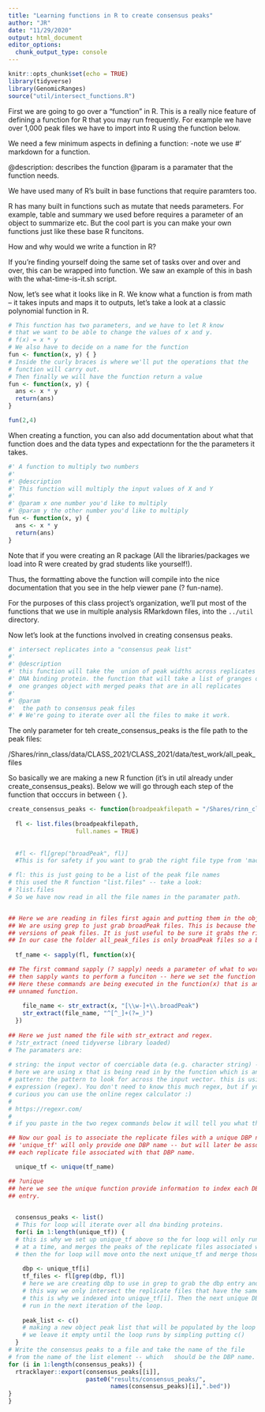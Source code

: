 ```yaml
---
title: "Learning functions in R to create consensus peaks"
author: "JR"
date: "11/29/2020"
output: html_document
editor_options: 
  chunk_output_type: console
---
```


```r
knitr::opts_chunk$set(echo = TRUE)
library(tidyverse)
library(GenomicRanges)
source("util/intersect_functions.R")
```


First we are going to go over a "function" in R. This is a really nice feature of 
defining a function for R that you may run frequently. For example we have over 
1,000 peak files we have to import into R using the function below. 

We need a few minimum aspects in defining a function:
-note we use #' markdown for a function.

@description: describes the function
@param is a paramater that the function needs. 

We have used many of R's built in base functions that require paramters too.


R has many built in functions such as mutate that needs parameters. For example,
table and summary we used before requires a parameter of an object to summarize etc.
But the cool part is you can make your own functions just like these base R funcitons.

How and why would we write a function in R?

If you're finding yourself doing the same set of tasks over and over and over, this
can be wrapped into function. We saw an example of this in bash with the what-time-is-it.sh
script.

Now, let's see what it looks like in R. We know what a function is from math -- it takes
inputs and maps it to outputs, let's take a look at a classic polynomial function in R.

```r
# This function has two parameters, and we have to let R know
# that we want to be able to change the values of x and y.
# f(x) = x * y
# We also have to decide on a name for the function
fun <- function(x, y) { }
# Inside the curly braces is where we'll put the operations that the
# function will carry out.
# Then finally we will have the function return a value
fun <- function(x, y) {
  ans <- x * y
  return(ans)
}

fun(2,4)
```

When creating a function, you can also add documentation about what that function 
does and the data types and expectationn for the the parameters it takes.

```r
#' A function to multiply two numbers
#'
#' @description 
#' This function will multiply the input values of X and Y
#' 
#' @param x one number you'd like to multiply
#' @param y the other number you'd like to multiply
fun <- function(x, y) {
  ans <- x * y
  return(ans)
}
```


Note that if you were creating an R package (All the libraries/packages we load into R
were created by grad students like yourself!).

Thus, the formatting above the function will compile into the nice documentation 
that you see in the help viewer pane (? fun-name).

For the purposes of this class project's organization, we'll put most of the functions
that we use in multiple analysis RMarkdown files, into the `../util` directory. 

Now let's look at the functions involved in creating consensus peaks.


```r
#' intersect replicates into a "consensus peak list" 
#' 
#' @description 
#' this function will take the  union of peak widths across replicates for a given
#' DNA binding protein. the function that will take a list of granges objects and return 
#  one granges object with merged peaks that are in all replicates
#' 
#' @param 
#'  the path to consensus peak files
#' # We're going to iterate over all the files to make it work. 

```


The only parameter for teh create_consensus_peaks is the file path to the peak files: 

/Shares/rinn_class/data/CLASS_2021/CLASS_2021/data/test_work/all_peak_files

So basically we are making a new R function (it's in util already under create_consensus_peaks).
Below we will go through each step of the function that occcurs in between { }. 

```r
create_consensus_peaks <- function(broadpeakfilepath = "/Shares/rinn_class/data/CLASS_2021/CLASS_2021/data/test_work/all_peak_files") {
  
  fl <- list.files(broadpeakfilepath, 
                   full.names = TRUE)
  
  
  #fl <- fl[grep("broadPeak", fl)]
  #This is for safety if you want to grab the right file type from 'macs' output.

# fl: this is just going to be a list of the peak file names
# this used the R function "list.files" -- take a look:
# ?list.files
# So we have now read in all the file names in the paramater path.


## Here we are reading in files first again and putting them in the object "create_consensus_peaks"
## We are using grep to just grab broadPeak files. This is because the macs folder has many different
## versions of peak files. It is just useful to be sure it grabs the right file type.
## In our case the folder all_peak_files is only broadPeak files so a bit redundant....for safety.
  
  tf_name <- sapply(fl, function(x){

## The first command sapply (? sapply) needs a parameter of what to work on (fl or list of file names)
## then sapply wants to perform a funciton -- here we set the function to carry out the content in { }
## Here these commands are being executed in the function(x) that is anonymous or
## unnamed function. 
    
    file_name <- str_extract(x, "[\\w-]+\\.broadPeak")
    str_extract(file_name, "^[^_]+(?=_)")
  })
  
## Here we just named the file with str_extract and regex.
# ?str_extract (need tidyverse library loaded)
# The paramaters are:
  
# string: the input vector of coerciable data (e.g. character string) -- peak_files
# here we are using x that is being read in by the function which is an individual file name.
# pattern: the pattern to look for across the input vector. this is using regular
# expression (regex). You don't need to know this much regex, but if you are ever 
# curious you can use the online regex calculator :)
# 
# https://regexr.com/
# 
# if you paste in the two regex commands below it will tell you what they are looking for.

## Now our goal is to associate the replicate files with a unique DBP name. So 
## 'unique_tf' will only provide one DBP name -- but will later be associated with
## each replicate file associated with that DBP name.

  unique_tf <- unique(tf_name)

## ?unique
## here we see the unique function provide information to index each DBP as a unique 
## entry.

  
  consensus_peaks <- list()
  # This for loop will iterate over all dna binding proteins.
  for(i in 1:length(unique_tf)) {
  # this is why we set up unique_tf above so the for loop will only run on one DBP
  # at a time, and merges the peaks of the replicate files associated with each DBP.
  # then the for loop will move onto the next unique_tf and merge those peak files.
    
    dbp <- unique_tf[i]
    tf_files <- fl[grep(dbp, fl)]
    # here we are creating dbp to use in grep to grab the dbp entry and find it in fl
    # this way we only intersect the replicate files that have the same dbp name.
    # this is why we indexed into unique_tf[i]. Then the next unique DBP name will
    # run in the next iteration of the loop.
    
    peak_list <- c()
    # making a new object peak list that will be populated by the loop below.
    # we leave it empty until the loop runs by simpling putting c()
  }
# Write the consensus peaks to a file and take the name of the file
# from the name of the list element -- which   should be the DBP name.
for (i in 1:length(consensus_peaks)) {
  rtracklayer::export(consensus_peaks[[i]], 
                      paste0("results/consensus_peaks/", 
                             names(consensus_peaks)[i],".bed"))
}
}



```










